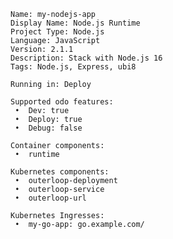 ```console
Name: my-nodejs-app
Display Name: Node.js Runtime
Project Type: Node.js
Language: JavaScript
Version: 2.1.1
Description: Stack with Node.js 16
Tags: Node.js, Express, ubi8

Running in: Deploy

Supported odo features:
 •  Dev: true
 •  Deploy: true
 •  Debug: false

Container components:
 •  runtime

Kubernetes components:
 •  outerloop-deployment
 •  outerloop-service
 •  outerloop-url

Kubernetes Ingresses:
 •  my-go-app: go.example.com/


```